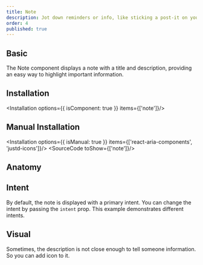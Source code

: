```yaml
---
title: Note
description: Jot down reminders or info, like sticking a post-it on your monitor, simple yet effective for quick memos and alerts.
order: 4
published: true
---
```


## Basic
The Note component displays a note with a title and description, providing an easy way to highlight important information.
<How isCenter={false} toUse="statuses/note/note-demo" />

## Installation
<Installation options={{ isComponent: true }} items={['note']}/>

## Manual Installation
<Installation options={{ isManual: true }} items={['react-aria-components', 'justd-icons']}/>
<SourceCode toShow={['note']}/>

## Anatomy
<Anatomy show='note-anatomy'/>

## Intent
By default, the note is displayed with a primary intent. You can change the intent by passing the `intent` prop. This example demonstrates different intents.
<How toUse="statuses/note/note-intent-demo" />

## Visual
Sometimes, the description is not close enough to tell someone information. So you can add icon to it.
<How isCenter={false} toUse="statuses/note/note-visual-demo" />
